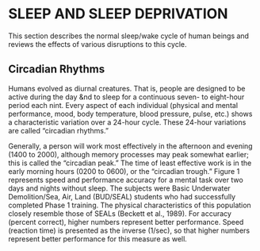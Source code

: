 # SLEEP AND SLEEP DEPRIVATION

This section describes the normal sleep/wake cycle of human beings and reviews
the effects of various disruptions to this cycle.

## Circadian Rhythms

Humans evolved as diurnal creatures. That is, people are designed to be
active during the day &nd to sleep for a continuous seven- to eight-hour period
each nint. Every aspect of each individual (physical and mental performance,
mood, body temperature, blood pressure, pulse, etc.) shows a characteristic
variation over a 24-hour cycle. These 24-hour variations are called "circadian
rhythms."

Generally, a person will work most effectively in the afternoon and evening
(1400 to 2000), although memory processes may peak somewhat earlier; this is
called the "circadian peak." The time of least effective work is in the early
morning hours (0200 to 0600), or the "circadian trough." Figure 1 represents
speed and performance accuracy for a mental task over two days and nights without
sleep. The subjects were Basic Underwater Demolition/Sea, Air, Land (BUD/SEAL)
students who had successfully completed Phase 1 training. The physical
characteristics of this population closely resemble those of SEALs (Beckett et
al., 1989). For accuracy (percent correct), higher numbers represent better
performance. Speed (reaction time) is presented as the inverse (1/sec), so that
higher numbers represent better performance for this measure as well.
